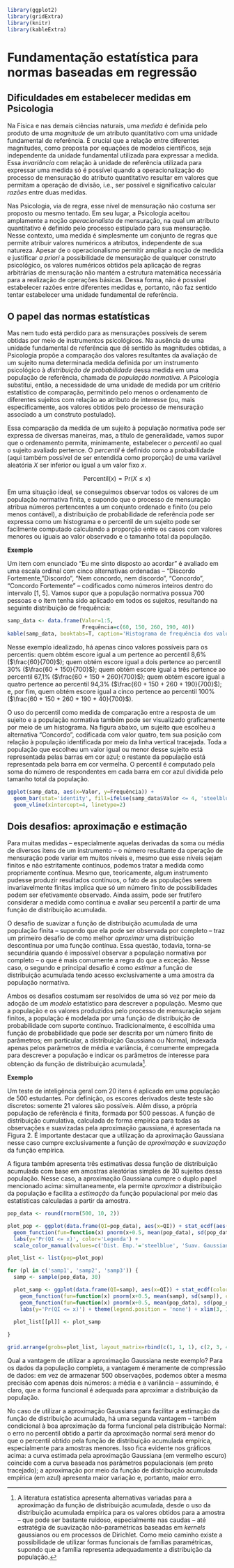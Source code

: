 ```{r, include=FALSE}
library(ggplot2)
library(gridExtra)
library(knitr)
library(kableExtra)
```

# Fundamentação estatística para normas baseadas em regressão

## Dificuldades em estabelecer medidas em Psicologia

Na Física e nas demais ciências naturais, uma *medida* é definida pelo produto de uma *magnitude* de um atributo quantitativo com uma unidade fundamental de referência. É crucial que a relação entre diferentes magnitudes, como proposta por equações de modelos científicos, seja independente da unidade fundamental utilizada para expressar a medida. Essa *invariância* com relação à unidade de referência utilizada para expressar uma medida só é possível quando a operacionalização do processo de mensuração do atributo quantitativo resultar em valores que permitam a operação de divisão, i.e., ser possível e significativo calcular *razões* entre duas medidas.

Nas Psicologia, via de regra, esse nível de mensuração não costuma ser proposto ou mesmo tentado. Em seu lugar, a Psicologia aceitou amplamente a noção *operacionalista* de mensuração, na qual um atributo quantitativo é definido pelo processo estipulado para sua mensuração. Nesse contexto, uma medida é simplesmente um conjunto de regras que permite atribuir valores numéricos a atributos, independente de sua natureza. Apesar de o operacionalismo permitir ampliar a noção de medida e justificar *a priori* a possibilidade de mensuração de qualquer construto psicológico, os valores numéricos obtidos pela aplicação de regras arbitrárias de mensuração não mantém a estrutura matemática necessária para a realização de operações básicas. Dessa forma, não é possível estabelecer razões entre diferentes medidas e, portanto, não faz sentido tentar estabelecer uma unidade fundamental de referência.

## O papel das normas estatísticas

Mas nem tudo está perdido para as mensurações possíveis de serem obtidas por meio de instrumentos psicológicos. Na ausência de uma unidade fundamental de referência que dê sentido às magnitudes obtidas, a Psicologia propõe a comparação dos valores resultantes da avaliação de um sujeito numa determinada medida definida por um instrumento psicológico à *distribuição de probabilidade* dessa medida em uma população de referência, chamada de *população normativa*. A Psicologia substitui, então, a necessidade de uma unidade de medida por um critério estatístico de comparação, permitindo pelo menos o ordenamento de diferentes sujeitos com relação ao atributo de interesse (ou, mais especificamente, aos valores obtidos pelo processo de mensuração associado a um construto postulado).

Essa comparação da medida de um sujeito à população normativa pode ser expressa de diversas maneiras, mas, a título de generalidade, vamos supor que o ordenamento permita, minimamente, estabelecer o *percentil* ao qual o sujeito avaliado pertence. O *percentil* é definido como a probabilidade (aqui também possível de ser entendida como proporção) de uma variável aleatória *X* ser inferior ou igual a um valor fixo *x*.

$$\mathrm{Percentil}(x) = \mathrm{Pr}(X \leq x)$$

Em uma situação ideal, se conseguimos observar todos os valores de um população normativa finita, e supondo que o processo de mensuração atribua números pertencentes a um conjunto ordenado e finito (ou pelo menos contável), a distribuição de probabilidade de referência pode ser expressa como um histograma e o percentil de um sujeito pode ser facilmente computado calculando a proporção entre os casos com valores menores ou iguais ao valor observado e o tamanho total da população.

:::: {.examplebox data-latex=""}
::: {.center data-latex=""}

**Exemplo**

:::

Um item com enunciado "Eu me sinto disposto ao acordar" é avaliado em uma escala ordinal com cinco alternativas ordenadas -- "Discordo Fortemente, "Discordo", "Nem concordo, nem discordo", "Concordo", "Concordo Fortemente" -- codificados como números inteiros dentro do intervalo [1, 5]. Vamos supor que a população normativa possua 700 pessoas e o item tenha sido aplicado em todos os sujeitos, resultando na seguinte distribuição de frequência:

```{r}
samp_data <- data.frame(Valor=1:5,
                        Frequência=c(60, 150, 260, 190, 40))
kable(samp_data, booktabs=T, caption='Histograma de frequência dos valores numa população finita')
```

Nesse exemplo idealizado, há apenas cinco valores possíveis para os percentis: quem obtém escore igual a um pertence ao percentil 8,6% ($\frac{60}{700}$); quem obtém escore igual a dois pertence ao percentil 30% ($\frac{60 + 150}{700}$); quem obtém escore igual a três pertence ao percentil 67,1% ($\frac{60 + 150 + 260}{700}$); quem obtém escore igual a quatro pertence ao percentil 94,3% ($\frac{60 + 150 + 260 + 190}{700}$); e, por fim, quem obtém escore igual a cinco pertence ao percentil 100% ($\frac{60 + 150 + 260 + 190 + 40}{700}$).

O uso do percentil como medida de comparação entre a resposta de um sujeito e a população normativa também pode ser visualizado graficamente por meio de um histograma. Na figura abaixo, um sujeito que escolheu a alternativa "Concordo", codificada com valor quatro, tem sua posição com relação à população identificada por meio da linha vertical tracejada. Toda a população que escolheu um valor igual ou menor desse sujeito está representada pelas barras em cor azul; o restante da população está representada pela barra em cor vermelha. O percentil é computado pela soma do número de respondentes em cada barra em cor azul dividida pelo tamanho total da população.

```{r, fig.align='center', fig.cap='Histograma de Frequência de respostas na população'}
ggplot(samp_data, aes(x=Valor, y=Frequência)) +
  geom_bar(stat='identity', fill=ifelse(samp_data$Valor <= 4, 'steelblue', 'maroon')) +
  geom_vline(xintercept=4, linetype=2)
```

::::

## Dois desafios: aproximação e estimação

Para muitas medidas -- especialmente aquelas derivadas da soma ou média de diversos itens de um instrumento -- o número resultante da operação de mensuração pode variar em muitos níveis e, mesmo que esse níveis sejam finitos e não estritamente contínuos, podemos tratar a medida como propriamente contínua. Mesmo que, teoricamente, algum instrumento pudesse produzir resultados contínuos, o fato de as populações serem invariavelmente finitas implica que só um número finito de possibilidades podem ser efetivamente observado. Ainda assim, pode ser frutífero considerar a medida como contínua e avaliar seu percentil a partir de uma função de distribuição acumulada.

O desafio de suavizar a função de distribuição acumulada de uma população finita -- supondo que ela pode ser observada por completo -- traz um primeiro desafio de como melhor *aproximar* uma distribuição descontínua por uma função contínua. Essa questão, todavia, torna-se secundária quando é impossível observar a população normativa por completo -- o que é mais comumente a regra do que a exceção. Nesse caso, o segundo e principal desafio é como *estimar* a função de distribuição acumulada tendo acesso exclusivamente a uma amostra da população normativa.

Ambos os desafios costumam ser resolvidos de uma só vez por meio da adoção de um *modelo* estatístico para descrever a população. Mesmo que a população e os valores produzidos pelo processo de mensuração sejam finitos, a população é modelada por uma função de distribuição de probabilidade com suporte contínuo. Tradicionalmente, é escolhida uma função de probabilidade que pode ser descrita por um número finito de parâmetros; em particular, a distribuição Gaussiana ou Normal, indexada apenas pelos parâmetros de média e variância, é comumente empregada para descrever a população e indicar os parâmetros de interesse para obtenção da função de distribuição acumulada^[A literatura estatística apresenta alternativas variadas para a aproximação da função de distribuição acumulada, desde o uso da distribuição acumulada empírica para os valores obtidos para a amostra -- que pode ser bastante ruidoso, especialmente nas caudas -- até estratégia de suavização não-paramétricas baseadas em *kernels* gaussianos ou em processos de Dirichlet. Como meio caminho existe a possibilidade de utilizar formas funcionais de famílias paramétricas, supondo que a família representa adequadamente a distribuição da população.].

:::: {.examplebox data-latex=""}
::: {.center data-latex=""}

**Exemplo**

:::

Um teste de inteligência geral com 20 itens é aplicado em uma população de 500 estudantes. Por definição, os escores derivados deste teste são discretos: somente 21 valores são possíveis. Além disso, a própria população de referência é finita, formada por 500 pessoas. A função de distribuição cumulativa, calculada de forma empírica para todas as observações e suavizadas pela aproximação gaussiana, é apresentada na Figura 2. É importante destacar que a utilização da aproximação Gaussiana nesse caso cumpre exclusivamente a função de *aproximação* e *suavização* da função empírica.

A figura também apresenta três estimativas dessa função de distribuição acumulada com base em amostras aleatórias simples de 30 sujeitos dessa população. Nesse caso, a aproximação Gaussiana cumpre o duplo papel mencionado acima: simultaneamente, ela permite *aproximar* a distribuição da população e facilita a *estimação* da função populacional por meio das estatísticas calculadas a partir da amostra.

```{r, fig.cap='Distribuição acumulada dos escores de QI na população e em três amostras aleatórias'}
pop_data <- round(rnorm(500, 10, 2))

plot_pop <- ggplot(data.frame(QI=pop_data), aes(x=QI)) + stat_ecdf(aes(color='Dist. Emp.')) + 
  geom_function(fun=function(x) pnorm(x+0.5, mean(pop_data), sd(pop_data)), aes(color='Suav. Gaussiana')) +
  labs(y='Pr(QI <= x)', color='Legenda') + 
  scale_color_manual(values=c('Dist. Emp.'='steelblue', 'Suav. Gaussiana'='maroon'))

plot_list <- list(pop=plot_pop)

for (pl in c('samp1', 'samp2', 'samp3')) {
  samp <- sample(pop_data, 30)

  plot_samp <- ggplot(data.frame(QI=samp), aes(x=QI)) + stat_ecdf(color='steelblue') + 
    geom_function(fun=function(x) pnorm(x+0.5, mean(samp), sd(samp)), color='maroon') +
    geom_function(fun=function(x) pnorm(x+0.5, mean(pop_data), sd(pop_data)), color='black', linetype=2) +
    labs(y='Pr(QI <= x)') + theme(legend.position = 'none') + xlim(3, 16)
  
  plot_list[[pl]] <- plot_samp

}

grid.arrange(grobs=plot_list, layout_matrix=rbind(c(1, 1, 1), c(2, 3, 4)))


```
Qual a vantagem de utilizar a aproximação Gaussiana neste exemplo? Para os dados da população completa, a vantagem é meramente de compressão de dados: em vez de armazenar 500 observações, podemos obter a mesma precisão com apenas dois números: a média e a variância -- assumindo, é claro, que a forma funcional é adequada para aproximar a distribuição da população.

No caso de utilizar a aproximação Gaussiana para facilitar a estimação da função de distribuição acumulada, há uma segunda vantagem -- também condicional à boa aproximação da forma funcional pela distribuição Normal: o erro no percentil obtido a partir da aproximação normal será menor do que o percentil obtido pela função de distribuição acumulada empírica, especialmente para amostras menores. Isso fica evidente nos gráficos acima: a curva estimada pela aproximação Gaussiana (em vermelho escuro) coincide com a curva baseada nos parâmetros populacionais (em preto tracejado); a aproximação por meio da função de distribuição acumulada empírica (em azul) apresenta maior variação e, portanto, maior erro.

::::


